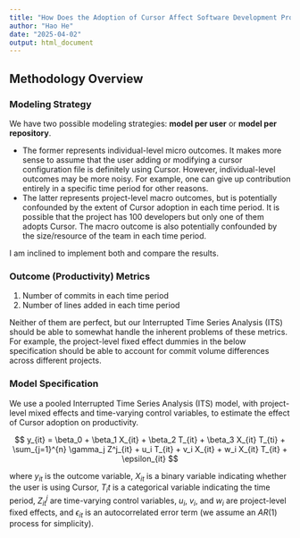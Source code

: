 ```yaml
---
title: "How Does the Adoption of Cursor Affect Software Development Productivity?"
author: "Hao He"
date: "2025-04-02"
output: html_document
---
```


## Methodology Overview

### Modeling Strategy

We have two possible modeling strategies: **model per user** or **model per repository**.

- The former represents individual-level micro outcomes. It makes more sense to assume that the user adding or modifying a cursor configuration file is definitely using Cursor. However, individual-level outcomes may be more noisy. For example, one can give up contribution entirely in a specific time period for other reasons.
- The latter represents project-level macro outcomes, but is potentially confounded by the extent of Cursor adoption in each time period. It is possible that the project has 100 developers but only one of them adopts Cursor. The macro outcome is also potentially confounded by the size/resource of the team in each time period.

I am inclined to implement both and compare the results.

### Outcome (Productivity) Metrics

1. Number of commits in each time period
2. Number of lines added in each time period

Neither of them are perfect, but our Interrupted Time Series Analysis (ITS) should be able to somewhat handle the inherent problems of these metrics. For example, the project-level fixed effect dummies in the below specification should be able to account for commit volume differences across different projects.

### Model Specification

We use a pooled Interrupted Time Series Analysis (ITS) model, with project-level mixed effects and time-varying control variables, to estimate the effect of Cursor adoption on productivity.

$$
y_{it} = \beta_0 + \beta_1 X_{it} + \beta_2 T_{it} + \beta_3 X_{it} T_{ti} + \sum_{j=1}^{n} \gamma_j Z^j_{it} + u_i T_{it} + v_i X_{it} + w_i X_{it} T_{it} + \epsilon_{it}
$$

where $y_{it}$ is the outcome variable, $X_{it}$ is a binary variable indicating whether the user is using Cursor, $T_it$ is a categorical variable indicating the time period, $Z^j_{it}$ are time-varying control variables, $u_i$, $v_i$, and $w_i$ are project-level fixed effects, and $\epsilon_{it}$ is an autocorrelated error term (we assume an $AR(1)$ process for simplicity).

```r

```
